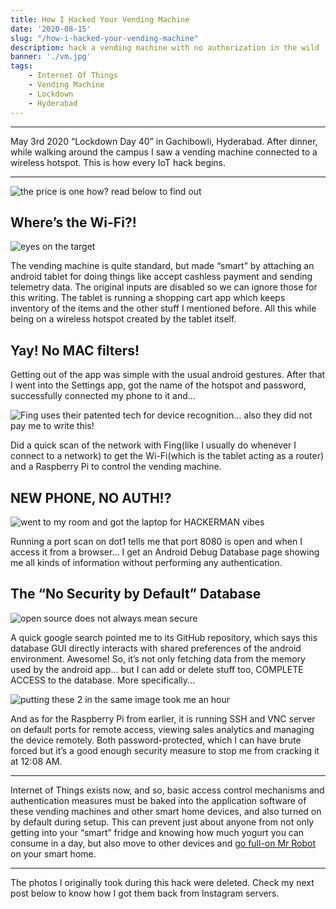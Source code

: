 ```yaml
---
title: How I Hacked Your Vending Machine
date: '2020-08-15'
slug: "/how-i-hacked-your-vending-machine"
description: hack a vending machine with no authorization in the wild
banner: './vm.jpg'
tags:
    - Internet Of Things
    - Vending Machine
    - Lockdown
    - Hyderabad
---
```

---

May 3rd 2020 “Lockdown Day 40” in Gachibowli, Hyderabad. After dinner, while walking around the campus I saw a vending machine connected to a wireless hotspot. This is how every IoT hack begins.

---

![the price is one how? read below to find out](./one.jpg)

## Where’s the Wi-Fi?!

![eyes on the target](./machine.jpg)

The vending machine is quite standard, but made “smart” by attaching an android tablet for doing things like accept cashless payment and sending telemetry data. The original inputs are disabled so we can ignore those for this writing. The tablet is running a shopping cart app which keeps inventory of the items and the other stuff I mentioned before. All this while being on a wireless hotspot created by the tablet itself.

## Yay! No MAC filters!

Getting out of the app was simple with the usual android gestures. After that I went into the Settings app, got the name of the hotspot and password, successfully connected my phone to it and…

![Fing uses their patented tech for device recognition… also they did not pay me to write this\!](./devices.jpg)

Did a quick scan of the network with Fing(like I usually do whenever I connect to a network) to get the Wi-Fi(which is the tablet acting as a router) and a Raspberry Pi to control the vending machine.

## NEW PHONE, NO AUTH!?

![went to my room and got the laptop for HACKERMAN vibes](./database.jpg)

Running a port scan on dot1 tells me that port 8080 is open and when I access it from a browser... I get an Android Debug Database page showing me all kinds of information without performing any authentication.

## The “No Security by Default” Database

![open source does not always mean secure](./github.jpg)

A quick google search pointed me to its GitHub repository, which says this database GUI directly interacts with shared preferences of the android environment. Awesome! So, it’s not only fetching data from the memory used by the android app... but I can add or delete stuff too, COMPLETE ACCESS to the database. More specifically...

![putting these 2 in the same image took me an hour](./price.png)

And as for the Raspberry Pi from earlier, it is running SSH and VNC server on default ports for remote access, viewing sales analytics and managing the device remotely. Both password-protected, which I can have brute forced but it’s a good enough security measure to stop me from cracking it at 12:08 AM.

---

Internet of Things exists now, and so, basic access control mechanisms and authentication measures must be baked into the application software of these vending machines and other smart home devices, and also turned on by default during setup. This can prevent just about anyone from not only getting into your “smart” fridge and knowing how much yogurt you can consume in a day, but also move to other devices and [go full-on Mr Robot](https://youtu.be/aAj8zHOEfiI) on your smart home.

---

The photos I originally took during this hack were deleted. Check my next post below to know how I got them back from Instagram servers.